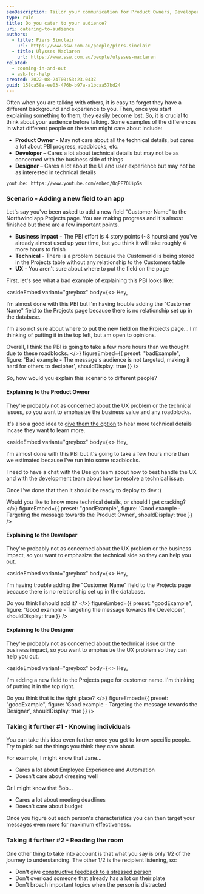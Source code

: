 ```yaml
---
seoDescription: Tailor your communication for Product Owners, Developers, and Designers to ensure clarity and alignment across roles.
type: rule
title: Do you cater to your audience?
uri: catering-to-audience
authors:
  - title: Piers Sinclair
    url: https://www.ssw.com.au/people/piers-sinclair
  - title: Ulysses Maclaren
    url: https://www.ssw.com.au/people/ulysses-maclaren
related:
  - zooming-in-and-out
  - ask-for-help
created: 2022-08-24T00:53:23.043Z
guid: 158ca58a-ee03-476b-b97a-a1bcaa57bd24
---
```

Often when you are talking with others, it is easy to forget they have a different background and experience to you. Then, once you start explaining something to them, they easily become lost. So, it is crucial to think about your audience before talking.
Some examples of the differences in what different people on the team might care about include:

* **Product Owner** - May not care about all the technical details, but cares a lot about PBI progress, roadblocks, etc.
* **Developer** – Cares a lot about technical details but may not be as concerned with the business side of things
* **Designer** – Cares a lot about the UI and user experience but may not be as interested in technical details

`youtube: https://www.youtube.com/embed/OqPF7OUipSs`

### Scenario - Adding a new field to an app

Let's say you've been asked to add a new field "Customer Name" to the Northwind app Projects page. You are making progress and it's almost finished but there are a few important points.

* **Business Impact** - The PBI effort is 4 story points (~8 hours) and you've already almost used up your time, but you think it will take roughly 4 more hours to finish
* **Technical** - There is a problem because the CustomerId is being stored in the Projects table without any relationship to the Customers table
* **UX** - You aren't sure about where to put the field on the page

First, let's see what a bad example of explaining this PBI looks like:

<asideEmbed
  variant="greybox"
  body={<>
    Hey,

I’m almost done with this PBI but I'm having trouble adding the "Customer Name" field to the Projects page because there is no relationship set up in the database.

I'm also not sure about where to put the new field on the Projects page... I'm thinking of putting it in the top left, but am open to opinions.

Overall, I think the PBI is going to take a few more hours than we thought due to these roadblocks.
  </>}
  figureEmbed={{
    preset: "badExample",
    figure: 'Bad example - The message\'s audience is not targeted, making it hard for others to decipher',
    shouldDisplay: true
  }}
/>

So, how would you explain this scenario to different people?

#### Explaining to the Product Owner

They're probably not as concerned about the UX problem or the technical issues, so you want to emphasize the business value and any roadblocks.

It's also a good idea to [give them the option](/do-you-manage-up) to hear more technical details incase they want to learn more.

<asideEmbed
  variant="greybox"
  body={<>
    Hey,

I'm almost done with this PBI but it's going to take a few hours more than we estimated because I've run into some roadblocks.

I need to have a chat with the Design team about how to best handle the UX and with the development team about how to resolve a technical issue.

Once I've done that then it should be ready to deploy to dev :)

Would you like to know more technical details, or should I get cracking?
  </>}
  figureEmbed={{
    preset: "goodExample",
    figure: 'Good example - Targeting the message towards the Product Owner',
    shouldDisplay: true
  }}
/>

#### Explaining to the Developer

They're probably not as concerned about the UX problem or the business impact, so you want to emphasize the technical side so they can help you out.

<asideEmbed
  variant="greybox"
  body={<>
    Hey,

I'm having trouble adding the "Customer Name" field to the Projects page because there is no relationship set up in the database.

Do you think I should add it?
  </>}
  figureEmbed={{
    preset: "goodExample",
    figure: 'Good example - Targeting the message towards the Developer',
    shouldDisplay: true
  }}
/>

#### Explaining to the Designer

They're probably not as concerned about the technical issue or the business impact, so you want to emphasize the UX problem so they can help you out.

<asideEmbed
  variant="greybox"
  body={<>
    Hey,

I'm adding a new field to the Projects page for customer name. I'm thinking of putting it in the top right.

Do you think that is the right place?
  </>}
  figureEmbed={{
    preset: "goodExample",
    figure: 'Good example - Targeting the message towards the Designer',
    shouldDisplay: true
  }}
/>

### Taking it further #1 - Knowing individuals

You can take this idea even further once you get to know specific people. Try to pick out the things you think they care about.

For example, I might know that Jane...

* Cares a lot about Employee Experience and Automation
* Doesn't care about dressing well

Or I might know that Bob...

* Cares a lot about meeting deadlines
* Doesn't care about budget

Once you figure out each person's characteristics you can then target your messages even more for maximum effectiveness.

### Taking it further #2 - Reading the room

One other thing to take into account is that what you say is only 1/2 of the journey to understanding. The other 1/2 is the recipient listening, so:

* Don't give [constructive feedback to a stressed person](/safe-space)
* Don't overload someone that already has a lot on their plate
* Don't broach important topics when the person is distracted